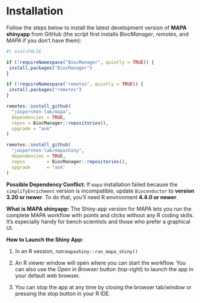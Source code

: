 # Installation {#sec-shinyapp_installation}

Follow the steps below to install the latest development version of **MAPA shinyapp** from GitHub (the script first installs *BiocManager*, *remotes*, and *MAPA* if you don’t have them):

```r
#| eval=FALSE

if (!requireNamespace("BiocManager", quietly = TRUE)) {
 install.packages("BiocManager") 
}

if (!requireNamespace("remotes", quietly = TRUE)) {
 install.packages("remotes") 
}

remotes::install_github(
  "jaspershen-lab/mapa",
  dependencies = TRUE,
  repos = BiocManager::repositories(),
  upgrade = "ask"
)

remotes::install_github(
  "jaspershen-lab/mapashiny",
  dependencies = TRUE,
  repos        = BiocManager::repositories(),
  upgrade      = "ask"
)

```

::: callout-note
**Possible Dependency Conflict:** If `mapa` installation failed because the `simplifyEnrichment` version is incompatible, update `Bioconductor` to **version 3.20 or newer**. To do that, you’ll need R environment **4.4.0 or newer**.
:::

::: callout-tip
**What is MAPA shinyapp:** The Shiny-app version for MAPA lets you run the complete MAPA workflow with points and clicks without any R coding skills. It’s especially handy for bench scientists and those who prefer a graphical UI.

**How to Launch the Shiny App:**

1.  In an R session, run:`mapashiny::run_mapa_shiny()`

2.  An R viewer window will open where you can start the workflow. You can also use the *Open in Browser* button (top-right) to launch the app in your default web browser.

3.  You can stop the app at any time by closing the browser tab/window or pressing the stop button in your R IDE.
:::
